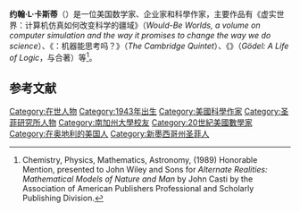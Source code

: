 {{Infobox scientist
|name              = John L. Casti
|image             = Casti2wiki.jpg
|image_size        =
|caption           = 2014年9月的约翰·L·卡斯蒂
|birth_date        = 1943
|birth_place       = 美国[[俄勒冈州|俄勒冈州]]
|death_date        = 
|death_place       =
|residence         = [[奥地利|奥地利]][[维也纳|维也纳]]
|nationality       = [[美国|美国]]
|ethnicity         = 
|field             = 数学<br/>
科学建模与预测<br/>
计算机模拟<br/>
社会“情绪”对未来趋势和事件的影响<br/>
人类社会的极端事件
|work_institutions = 
[[史蒂文斯理工學院|史蒂文斯理工學院]]<br/>
[[聖菲研究所|聖菲研究所]]<br/>
[[International_Institute_for_Applied_Systems_Analysis|International Institute for Applied Systems Analysis]] (IIASA)<br/>
[[維也納工業大學|維也納工業大學]]<br/>
[[普林斯顿大学|普林斯顿大学]]<br/>
[[纽约大学|纽约大学]]<br/>
[[亚利桑那大学|亚利桑那大学]]<br/>
[[兰德公司|兰德公司]]
|alma_mater        = [[南加州大学|南加州大学]]（Ph.D.）
|doctoral_students = 
|known_for         = 
|author_abbrev_bot = 
|author_abbrev_zoo = 
|influences        = 
|influenced        = 
|prizes            = [[美国出版商协会|美国出版商协会]]奖
|footnotes         = 
|signature         =
}}
'''约翰·L·卡斯蒂'''（{{lang-en|John L. Casti}}）是一位美国数学家、企业家和科學作家，主要作品有《虚实世界：计算机仿真如何改变科学的疆域》（''Would-Be Worlds, a volume on computer simulation and the way it promises to change the way we do science''）、《{{le|剑桥五重奏|The Cambridge Quintet}}：机器能思考吗？》（''The Cambridge Quintet''）、《{{link-it|逻辑人生：哥德尔传|Gödel - L'eccentrica vita di un genio}}》（''Gödel: A Life of Logic''，与{{link-de|维尔纳·德波利|Werner DePauli-Schimanovich}}合著）等<ref>Chemistry, Physics, Mathematics, Astronomy, (1989) Honorable Mention, presented to John Wiley and Sons for ''Alternate Realities: Mathematical Models of Nature and Man'' by John Casti by the Association of American Publishers Professional and Scholarly Publishing Division.</ref>。

== 参考文献 ==
{{reflist}}
{{Authority control}}

{{DEFAULTSORT:Casti, John L.}}

[[Category:在世人物|Category:在世人物]]
[[Category:1943年出生|Category:1943年出生]]
[[Category:美國科學作家|Category:美國科學作家]]
[[Category:圣菲研究所人物|Category:圣菲研究所人物]]
[[Category:南加州大學校友|Category:南加州大學校友]]
[[Category:20世紀美國數學家|Category:20世紀美國數學家]]
[[Category:在奥地利的美国人|Category:在奥地利的美国人]]
[[Category:新墨西哥州圣菲人|Category:新墨西哥州圣菲人]]